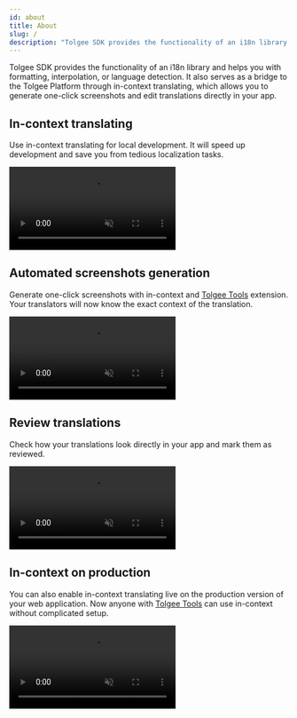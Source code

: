 ```yaml
---
id: about
title: About
slug: /
description: "Tolgee SDK provides the functionality of an i18n library and helps you with formatting, interpolation, or language detection. "
---
```



Tolgee SDK provides the functionality of an i18n library and helps you with formatting, interpolation, or language detection.
It also serves as a bridge to the Tolgee Platform through in-context translating, which allows you to generate one-click screenshots and edit translations directly in your app.

## In-context translating

Use in-context translating for local development. It will speed up development and save you from tedious localization tasks.

<ScreenWrapper>
  <video loop autoPlay muted style={{ maxWidth: '100%', margin: '0 auto' }}>
    <source src="/in-context.mov"></source>
  </video>
</ScreenWrapper>

## Automated screenshots generation

Generate one-click screenshots with in-context and [Tolgee Tools](https://chrome.google.com/webstore/detail/tolgee-tools/hacnbapajkkfohnonhbmegojnddagfnj) extension. Your translators will now know the exact context of the translation.

<ScreenWrapper>
  <video loop autoPlay muted style={{ maxWidth: '100%', margin: '0 auto' }}>
    <source src="/in-context-screenshot.mov"></source>
  </video>
</ScreenWrapper>

## Review translations

Check how your translations look directly in your app and mark them as reviewed.

<ScreenWrapper>
  <video loop autoPlay muted style={{ maxWidth: '100%', margin: '0 auto' }}>
    <source src="/in-context-review.mov"></source>
  </video>
</ScreenWrapper>

## In-context on production

You can also enable in-context translating live on the production version of your web application. Now anyone with [Tolgee Tools](https://chrome.google.com/webstore/detail/tolgee-tools/hacnbapajkkfohnonhbmegojnddagfnj) can use in-context without complicated setup.

<ScreenWrapper>
  <video loop autoPlay muted style={{ maxWidth: '100%', margin: '0 auto' }}>
    <source src="/in-context-production.mov"></source>
  </video>
</ScreenWrapper>


